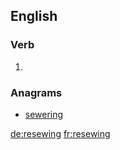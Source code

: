 ==English==

===Verb===
{{head|en|present participle}}

# {{present participle of|resew|lang=en}}

===Anagrams===
* [[sewering#English|sewering]]

[[de:resewing]]
[[fr:resewing]]
